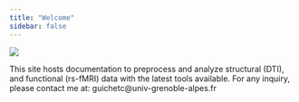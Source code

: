 ```yaml
---
title: "Welcome"
sidebar: false
---
```


::: {.welcome-header layout="[30,70]"}
![](images/lpnc.jpeg){.profile-pic width="250
"}

This site hosts documentation to preprocess and analyze structural (DTI), and functional (rs-fMRI) data with the latest tools available.
For any inquiry, please contact me at: guichetc@univ-grenoble-alpes.fr
:::